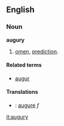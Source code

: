 ==English==
===Noun===
'''augury'''

# [[omen]], [[prediction]].
{{seeCites}}
====Related terms====
*[[augur]]

====Translations====
*{{fr}}: [[augure]] ''f''

[[it:augury]]